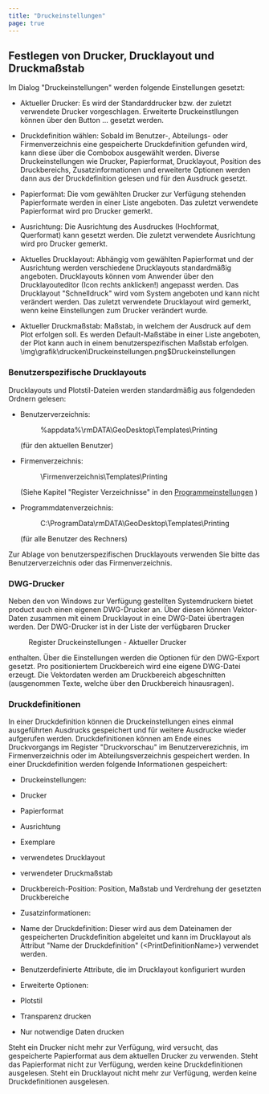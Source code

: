 ```yaml
---
title: "Druckeinstellungen"
page: true
---
```

## Festlegen von Drucker, Drucklayout und Druckma&#223;stab

Im Dialog &quot;Druckeinstellungen&quot; werden folgende Einstellungen gesetzt:


- Aktueller Drucker: Es wird der Standarddrucker bzw. der zuletzt verwendete Drucker vorgeschlagen. Erweiterte Druckeinstllungen k&#246;nnen &#252;ber den Button <Border>...</Border>  gesetzt werden. 

- Druckdefinition w&#228;hlen: Sobald im Benutzer-, Abteilungs- oder Firmenverzeichnis eine gespeicherte Druckdefinition gefunden wird, kann diese &#252;ber die Combobox ausgew&#228;hlt werden. Diverse Druckeinstellungen wie Drucker, Papierformat, Drucklayout, Position des Druckbereichs, Zusatzinformationen und erweiterte Optionen werden dann aus der Druckdefinition gelesen und f&#252;r den Ausdruck gesetzt.

- Papierformat: Die vom gew&#228;hlten Drucker zur Verf&#252;gung stehenden Papierformate werden in einer Liste angeboten. Das zuletzt verwendete Papierformat wird pro Drucker gemerkt.

- Ausrichtung: Die Ausrichtung des Ausdruckes (Hochformat, Querformat) kann gesetzt werden. Die zuletzt verwendete Ausrichtung  wird pro Drucker gemerkt.

- Aktuelles Drucklayout: Abh&#228;ngig vom gew&#228;hlten Papierformat und der Ausrichtung werden verschiedene Drucklayouts standardm&#228;&#223;ig angeboten. Drucklayouts k&#246;nnen vom Anwender &#252;ber den Drucklayouteditor (Icon rechts anklicken!) angepasst werden. Das Drucklayout &quot;Schnelldruck&quot; wird vom System angeboten und kann nicht ver&#228;ndert werden. Das zuletzt verwendete Drucklayout wird gemerkt, wenn keine Einstellungen zum Drucker ver&#228;ndert wurde.

- Aktueller Druckma&#223;stab: Ma&#223;stab, in welchem der Ausdruck auf dem Plot erfolgen soll. Es werden Default-Ma&#223;st&#228;be in einer Liste angeboten, der Plot kann auch in einem benutzerspezifischen Ma&#223;stab erfolgen.<Image>\img\grafik\drucken\Druckeinstellungen.png$Druckeinstellungen</Image>

### Benutzerspezifische Drucklayouts
Drucklayouts und Plotstil-Dateien werden standardm&#228;&#223;ig aus folgendeden Ordnern gelesen:

- Benutzerverzeichnis: <Menu>%appdata%\rmDATA\GeoDesktop\Templates\Printing</Menu>  (f&#252;r den aktuellen Benutzer)

- Firmenverzeichnis: <Menu>\Firmenverzeichnis\Templates\Printing</Menu>  (Siehe Kapitel &quot;Register Verzeichnisse&quot; in den 
[Programmeinstellungen](../einstellungen/benutzereinstellungen)
)

- Programmdatenverzeichnis: <Menu>C:\ProgramData\rmDATA\GeoDesktop\Templates\Printing</Menu>  (f&#252;r alle Benutzer des Rechners)



Zur Ablage von benutzerspezifischen Drucklayouts verwenden Sie bitte das Benutzerverzeichnis oder das Firmenverzeichnis.

### DWG-Drucker
Neben den von Windows zur Verf&#252;gung gestellten Systemdruckern bietet  <Placeholder>product</Placeholder> auch einen eigenen DWG-Drucker an. &#220;ber diesen k&#246;nnen Vektor-Daten zusammen mit einem Drucklayout in eine DWG-Datei &#252;bertragen werden.
Der DWG-Drucker ist in der Liste der verf&#252;gbaren Drucker  <Menu>Register Druckeinstellungen - Aktueller Drucker </Menu> enthalten. &#220;ber die Einstellungen werden die Optionen f&#252;r den DWG-Export gesetzt.
Pro positioniertem Druckbereich wird eine eigene DWG-Datei erzeugt. Die Vektordaten werden am Druckbereich abgeschnitten (ausgenommen Texte, welche &#252;ber den Druckbereich hinausragen).

### Druckdefinitionen
In einer Druckdefinition k&#246;nnen die Druckeinstellungen eines einmal ausgef&#252;hrten Ausdrucks gespeichert und f&#252;r weitere Ausdrucke wieder aufgerufen werden.
Druckdefinitionen k&#246;nnen am Ende eines Druckvorgangs im Register &quot;Druckvorschau&quot; im Benutzerverezichnis, im Firmenverzeichnis oder im Abteilungsverzeichnis gespeichert werden.
In einer Druckdefinition werden folgende Informationen gespeichert:

- Druckeinstellungen:

- Drucker

- Papierformat

- Ausrichtung

- Exemplare

- verwendetes Drucklayout

- verwendeter Druckma&#223;stab



- Druckbereich-Position: Position, Ma&#223;stab und Verdrehung der gesetzten Druckbereiche

- Zusatzinformationen: 

- Name der Druckdefinition: Dieser wird aus dem Dateinamen der gespeicherten Druckdefinition abgeleitet und kann im Drucklayout als Attribut &quot;Name der Druckdefinition&quot; (&lt;PrintDefinitionName&gt;) verwendet werden.

- Benutzerdefinierte Attribute, die im Drucklayout konfiguriert wurden



- Erweiterte Optionen:

- Plotstil

- Transparenz drucken

- Nur notwendige Daten drucken





Steht ein Drucker nicht mehr zur Verf&#252;gung, wird versucht, das gespeicherte Papierformat aus dem aktuellen Drucker zu verwenden.
Steht das Papierformat nicht zur Verf&#252;gung, werden keine Druckdefinitionen ausgelesen.
Steht ein Drucklayout nicht mehr zur Verf&#252;gung, werden keine Druckdefinitionen ausgelesen.





